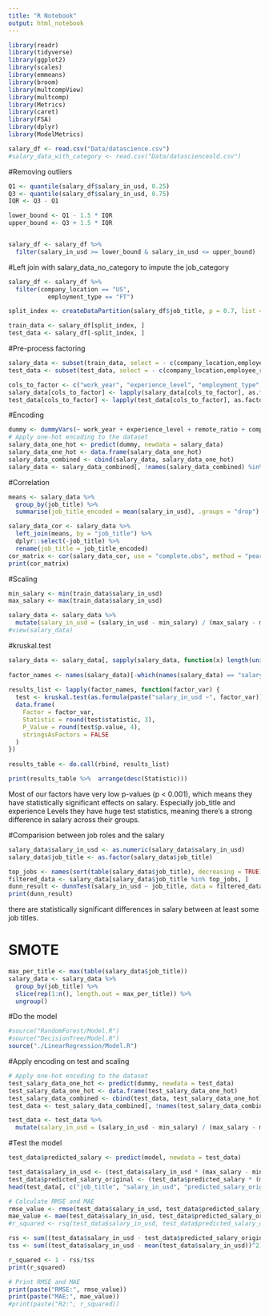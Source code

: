 ```yaml
---
title: "R Notebook"
output: html_notebook
---
```

```r
library(readr)
library(tidyverse)
library(ggplot2)
library(scales)
library(emmeans)
library(broom) 
library(multcompView)
library(multcomp) 
library(Metrics)
library(caret)
library(FSA)
library(dplyr)
library(ModelMetrics)
``` 

```r
salary_df <- read.csv("Data/datascience.csv")
#salary_data_with_category <- read.csv("Data/datascienceold.csv")  
```

#Removing outliers
```r
Q1 <- quantile(salary_df$salary_in_usd, 0.25)
Q3 <- quantile(salary_df$salary_in_usd, 0.75)
IQR <- Q3 - Q1

lower_bound <- Q1 - 1.5 * IQR
upper_bound <- Q3 + 1.5 * IQR


salary_df <- salary_df %>%
  filter(salary_in_usd >= lower_bound & salary_in_usd <= upper_bound)
```


#Left join with salary_data_no_category to impute the job_category
```r
salary_df <- salary_df %>%
  filter(company_location == "US",
           employment_type == "FT") 

split_index <- createDataPartition(salary_df$job_title, p = 0.7, list = FALSE)

train_data <- salary_df[split_index, ]
test_data <- salary_df[-split_index, ]
```


#Pre-process factoring 
```r
salary_data <- subset(train_data, select = - c(company_location,employee_residence,salary_currency,salary))
test_data <- subset(test_data, select = - c(company_location,employee_residence,salary_currency,salary))

cols_to_factor <- c("work_year", "experience_level", "employment_type", "job_title",  "remote_ratio", "company_size")
salary_data[cols_to_factor] <- lapply(salary_data[cols_to_factor], as.factor)
test_data[cols_to_factor] <- lapply(test_data[cols_to_factor], as.factor)
```


#Encoding
```r
dummy <- dummyVars(~ work_year + experience_level + remote_ratio + company_size, data = salary_data)
# Apply one-hot encoding to the dataset
salary_data_one_hot <- predict(dummy, newdata = salary_data)
salary_data_one_hot <- data.frame(salary_data_one_hot)
salary_data_combined <- cbind(salary_data, salary_data_one_hot)
salary_data <- salary_data_combined[, !names(salary_data_combined) %in% c("work_year", "experience_level", "employment_type",  "remote_ratio", "company_size")]
```


#Correlation
```r
means <- salary_data %>%
  group_by(job_title) %>%
  summarise(job_title_encoded = mean(salary_in_usd), .groups = "drop")

salary_data_cor <- salary_data %>%
  left_join(means, by = "job_title") %>%
  dplyr::select(-job_title) %>%
  rename(job_title = job_title_encoded)
cor_matrix <- cor(salary_data_cor, use = "complete.obs", method = "pearson")
print(cor_matrix) 
```


#Scaling
```r
min_salary <- min(train_data$salary_in_usd)
max_salary <- max(train_data$salary_in_usd)

salary_data <- salary_data %>%
  mutate(salary_in_usd = (salary_in_usd - min_salary) / (max_salary - min_salary))
#view(salary_data)
```

#kruskal.test
```r
salary_data <- salary_data[, sapply(salary_data, function(x) length(unique(x)) > 1)]
 
factor_names <- names(salary_data)[-which(names(salary_data) == "salary_in_usd")]
 
results_list <- lapply(factor_names, function(factor_var) {
  test <- kruskal.test(as.formula(paste("salary_in_usd ~", factor_var)), data = salary_data)
  data.frame(
    Factor = factor_var,
    Statistic = round(test$statistic, 3),
    P_Value = round(test$p.value, 4),
    stringsAsFactors = FALSE
  )
})
 
results_table <- do.call(rbind, results_list) 

print(results_table %>%  arrange(desc(Statistic)))
```
Most of our factors have very low p-values (p < 0.001), which means they have statistically significant effects on salary. Especially job_title and experience Levels they have huge test statistics, meaning there's a strong difference in salary across their groups.

#Comparision between job roles and the salary
```r
salary_data$salary_in_usd <- as.numeric(salary_data$salary_in_usd)
salary_data$job_title <- as.factor(salary_data$job_title)

top_jobs <- names(sort(table(salary_data$job_title), decreasing = TRUE)[1:10])
filtered_data <- salary_data[salary_data$job_title %in% top_jobs, ]
dunn_result <- dunnTest(salary_in_usd ~ job_title, data = filtered_data, method = "bonferroni")
print(dunn_result) 
```

there are statistically significant differences in salary between at least some job titles.

# SMOTE
```r
max_per_title <- max(table(salary_data$job_title))
salary_data <- salary_data %>%
  group_by(job_title) %>%
  slice(rep(1:n(), length.out = max_per_title)) %>%
  ungroup()
```

#Do the model
```r
#source("RandomForest/Model.R")
#source("DecisionTree/Model.R")
source("./LinearRegression/Model.R")
```

#Apply encoding on test and scaling
```r
# Apply one-hot encoding to the dataset
test_salary_data_one_hot <- predict(dummy, newdata = test_data)
test_salary_data_one_hot <- data.frame(test_salary_data_one_hot)
test_salary_data_combined <- cbind(test_data, test_salary_data_one_hot)
test_data <- test_salary_data_combined[, !names(test_salary_data_combined) %in% c("work_year", "experience_level", "employment_type",  "remote_ratio", "company_size")]

test_data <- test_data %>%
  mutate(salary_in_usd = (salary_in_usd - min_salary) / (max_salary - min_salary))

```


#Test the model
```r
test_data$predicted_salary <- predict(model, newdata = test_data)

test_data$salary_in_usd <- (test_data$salary_in_usd * (max_salary - min_salary)) + min_salary
test_data$predicted_salary_original <- (test_data$predicted_salary * (max_salary - min_salary)) + min_salary
head(test_data[, c("job_title", "salary_in_usd", "predicted_salary_original")])
```

```r
# Calculate RMSE and MAE
rmse_value <- rmse(test_data$salary_in_usd, test_data$predicted_salary_original)
mae_value <- mae(test_data$salary_in_usd, test_data$predicted_salary_original)
#r_squared <- rsq(test_data$salary_in_usd, test_data$predicted_salary_original)

rss <- sum((test_data$salary_in_usd - test_data$predicted_salary_original)^2)  # Residual Sum of Squares
tss <- sum((test_data$salary_in_usd - mean(test_data$salary_in_usd))^2)        # Total Sum of Squares

r_squared <- 1 - rss/tss
print(r_squared)

# Print RMSE and MAE
print(paste("RMSE:", rmse_value))
print(paste("MAE:", mae_value))
#print(paste("R2:", r_squared))
```


